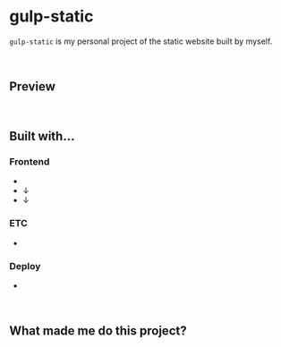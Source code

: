 
# gulp-static

`gulp-static` is my personal project of the static website built by myself.

<br/>

## Preview

<br/>

## Built with...

### Frontend

<ul className="wrapper">
  <li><SiHtml5 /></li>
  <li><DiSass /> &darr; <SiCss3/></li>
  <li><SiTypescript/> &darr; <SiJavascript/></li>
</ul>

### ETC

<ul className="wrapper">
  <li><SiGulp /></li>
</ul>

### Deploy

<ul className="wrapper">
  <li><SiGithub/></li>
</ul>

<br/>

## What made me do this project?
